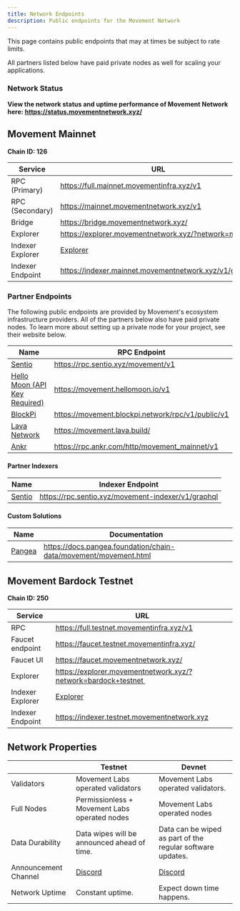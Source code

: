 ```yaml
---
title: Network Endpoints
description: Public endpoints for the Movement Network
---
```




<Callout type="info">

This page contains public endpoints that may at times be subject to rate limits. 

All partners listed below have paid private nodes as well for scaling your applications.

</Callout>

### Network Status

**View the network status and uptime performance of Movement Network here: https://status.movementnetwork.xyz/**


## Movement Mainnet


**Chain ID: 126**

| Service          | URL                                                                    |
|------------------|------------------------------------------------------------------------|
| RPC (Primary)    | https://full.mainnet.movementinfra.xyz/v1                              |
| RPC (Secondary)  | https://mainnet.movementnetwork.xyz/v1                                 |
| Bridge           | https://bridge.movementnetwork.xyz/                                    |
| Explorer         | https://explorer.movementnetwork.xyz/?network=mainnet |
| Indexer Explorer | [Explorer](https://cloud.hasura.io/public/graphiql?endpoint=https%3A%2F%2Findexer.mainnet.movementnetwork.xyz%2Fv1%2Fgraphql) | 
| Indexer Endpoint | https://indexer.mainnet.movementnetwork.xyz/v1/graphql |


### Partner Endpoints

The following public endpoints are provided by Movement's ecosystem infrastructure providers. All of the partners below also have paid private nodes. To learn more about setting up a private node for your project, see their website below.

| Name             | RPC Endpoint                                                                    |
|------------------|---------------------------------------------------------------------------------|
| [Sentio](https://app.sentio.xyz/)          | https://rpc.sentio.xyz/movement/v1                    |
| [Hello Moon (API Key Required)](https://www.hellomoon.io/)    | https://movement.hellomoon.io/v1                      |
| [BlockPi](https://blockpi.io/)             | https://movement.blockpi.network/rpc/v1/public/v1     |
| [Lava Network](https://www.lavanet.xyz/)   | https://movement.lava.build/                          |
| [Ankr](https://www.ankr.com/)              | https://rpc.ankr.com/http/movement_mainnet/v1         |

#### Partner Indexers

| Name | Indexer Endpoint |
| ----- | ----------------|
| [Sentio](https://app.sentio.xyz/) | https://rpc.sentio.xyz/movement-indexer/v1/graphql |


#### Custom Solutions

| Name             | Documentation                                                          |
|------------------|------------------------------------------------------------------------|
| [Pangea](https://pangea.foundation/)    | https://docs.pangea.foundation/chain-data/movement/movement.html    |



## Movement Bardock Testnet
**Chain ID: 250**

| Service          | URL                                                                    |
|------------------|------------------------------------------------------------------------|
| RPC              | https://full.testnet.movementinfra.xyz/v1        |
| Faucet endpoint  | https://faucet.testnet.movementinfra.xyz/      |
| Faucet UI        | https://faucet.movementnetwork.xyz/        |
| Explorer         | https://explorer.movementnetwork.xyz/?network=bardock+testnet  |
| Indexer Explorer | [Explorer](https://cloud.hasura.io/public/graphiql?endpoint=https%3A%2F%2Findexer.testnet.movementnetwork.xyz%2Fv1%2Fgraphql) | 
| Indexer Endpoint | https://indexer.testnet.movementnetwork.xyz |


## Network Properties

|  | Testnet  | Devnet |
| --- | --- | --- |
| Validators  | Movement Labs operated validators  | Movement Labs operated validators.  |
| Full Nodes  | Permissionless + Movement Labs operated nodes  | Movement Labs operated nodes  |
| Data Durability | Data wipes will be announced ahead of time.  | Data can be wiped as part of the regular software updates. |
| Announcement Channel | [Discord](https://discord.com/channels/1101576619493167217/1259638014184001668)| [Discord](https://discord.com/channels/1101576619493167217/1259638353607917589) |
| Network Uptime | Constant uptime. | Expect down time happens.  |
